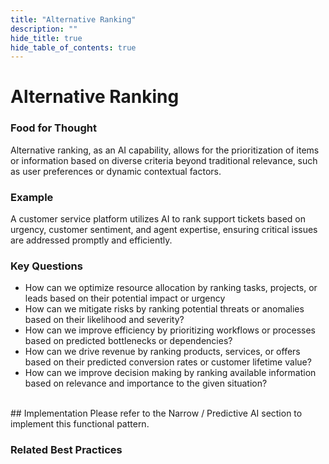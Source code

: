 ```yaml
---
title: "Alternative Ranking"
description: ""
hide_title: true
hide_table_of_contents: true
---
```



<PageViewTracker featureName="AI_CAPABILITY_ALTERNATIVE_RANKING" />

<div className="hero-header">
  <h1>Alternative Ranking</h1>
</div>

### Food for Thought

Alternative ranking, as an AI capability, allows for the prioritization of items or information based on diverse criteria beyond traditional relevance, such as user preferences or dynamic contextual factors.

### Example

A customer service platform utilizes AI to rank support tickets based on urgency, customer sentiment, and agent expertise, ensuring critical issues are addressed promptly and efficiently.

### Key Questions

- How can we optimize resource allocation by ranking tasks, projects, or leads based on their potential impact or urgency
- How can we mitigate risks by ranking potential threats or anomalies based on their likelihood and severity?
- How can we improve efficiency by prioritizing workflows or processes based on predicted bottlenecks or dependencies?
- How can we drive revenue by ranking products, services, or offers based on their predicted conversion rates or customer lifetime value?
- How can we improve decision making by ranking available information based on relevance and importance to the given situation?

<br />

<div className="section-with-background blue">
  ## Implementation
  Please refer to the Narrow / Predictive AI section to implement this functional pattern.

### Related Best Practices

<ul className="button-grid">
 <IconLinkButton href="/docs/technical-view/narrow-ai/" text="Narrow AI" />
</ul>

</div>
